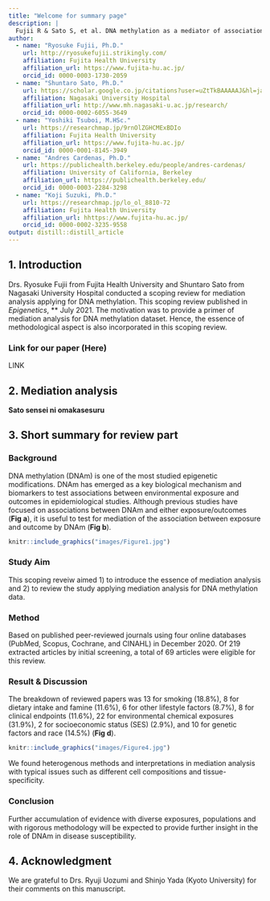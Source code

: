 ```yaml
---
title: "Welcome for summary page"
description: | 
  Fujii R & Sato S, et al. DNA methylation as a mediator of associations between the environment and chronic diseases: A scoping review on application of causal mediation analysis. Epigenetics. 2021. In Press.
author:
  - name: "Ryosuke Fujii, Ph.D."
    url: http://ryosukefujii.strikingly.com/
    affiliation: Fujita Health University
    affiliation_url: https://www.fujita-hu.ac.jp/
    orcid_id: 0000-0003-1730-2059
  - name: "Shuntaro Sato, Ph.D."
    url: https://scholar.google.co.jp/citations?user=uZtTkBAAAAAJ&hl=ja
    affiliation: Nagasaki University Hospital
    affiliation_url: http://www.mh.nagasaki-u.ac.jp/research/
    orcid_id: 0000-0002-6055-3649
  - name: "Yoshiki Tsuboi, M.HSc."
    url: https://researchmap.jp/9rnOlZGHCMExBDIo
    affiliation: Fujita Health University
    affiliation_url: https://www.fujita-hu.ac.jp/
    orcid_id: 0000-0001-8145-3949
  - name: "Andres Cardenas, Ph.D."
    url: https://publichealth.berkeley.edu/people/andres-cardenas/
    affiliation: University of California, Berkeley
    affiliation_url: https://publichealth.berkeley.edu/
    orcid_id: 0000-0003-2284-3298
  - name: "Koji Suzuki, Ph.D."
    url: https://researchmap.jp/lo_ol_8810-72
    affiliation: Fujita Health University
    affiliation_url: hhttps://www.fujita-hu.ac.jp/
    orcid_id: 0000-0002-3235-9558
output: distill::distill_article
---
```


## 1. Introduction
Drs. Ryosuke Fujii from Fujita Health University and Shuntaro Sato from Nagasaki University Hospital conducted a scoping review for mediation analysis applying for DNA methylation. This scoping review published in *Epigenetics*, ** July 2021. The motivation was to provide a primer of mediation analysis for DNA methylation dataset. Hence, the essence of methodological aspect is also incorporated in this scoping review.

### Link for our paper (Here)
LINK

## 2. Mediation analysis
**Sato sensei ni omakasesuru**

## 3. Short summary for review part
### Background
DNA methylation (DNAm) is one of the most studied epigenetic modifications. DNAm has emerged as a key biological mechanism and biomarkers to test associations between environmental exposure and outcomes in epidemiological studies. Although previous studies have focused on associations between DNAm and either exposure/outcomes (**Fig a**), it is useful to test for mediation of the association between exposure and outcome by DNAm (**Fig b**).

```r
knitr::include_graphics("images/Figure1.jpg")
```


### Study Aim
This scoping reveiw aimed 1) to introduce the essence of mediation analysis and 2) to review the study applying mediation analysis for DNA methylation data.

### Method
Based on published peer-reviewed journals using four online databases (PubMed, Scopus, Cochrane, and CINAHL) in December 2020. Of 219 extracted articles by initial screening, a total of 69 articles were eligible for this review.

### Result & Discussion
The breakdown of reviewed papers was 13 for smoking (18.8%), 8 for dietary intake and famine (11.6%), 6 for other lifestyle factors (8.7%), 8 for clinical endpoints (11.6%), 22 for environmental chemical exposures (31.9%), 2 for socioeconomic status (SES) (2.9%), and 10 for genetic factors and race (14.5%) (**Fig d**).

```r
knitr::include_graphics("images/Figure4.jpg")
```

We found heterogenous methods and interpretations in mediation analysis with typical issues such as different cell compositions and tissue-specificity.

### Conclusion
Further accumulation of evidence with diverse exposures, populations and with rigorous methodology will be expected to provide further insight in the role of DNAm in disease susceptibility.

## 4. Acknowledgment
We are grateful to Drs. Ryuji Uozumi and Shinjo Yada (Kyoto University) for their comments on this manuscript.